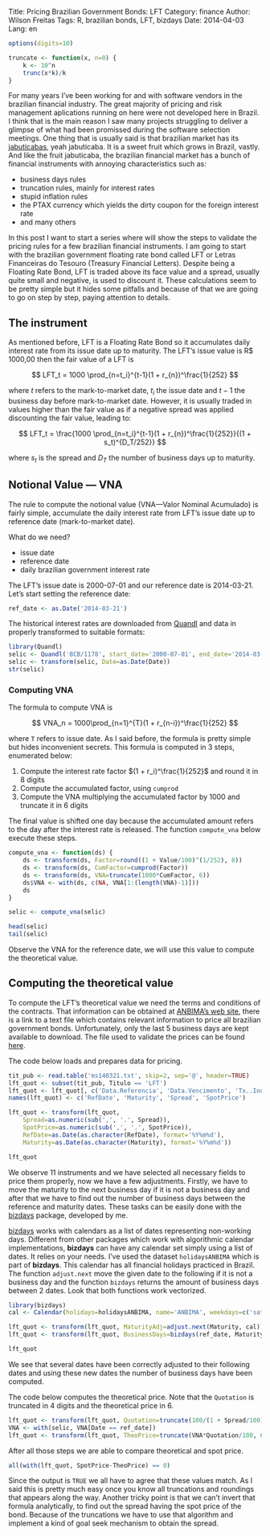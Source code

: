 Title: Pricing Brazilian Government Bonds: LFT
Category: finance
Author: Wilson Freitas
Tags: R, brazilian bonds, LFT, bizdays
Date: 2014-04-03
Lang: en

```r
options(digits=10)

truncate <- function(x, n=0) {
    k <- 10^n
    trunc(x*k)/k
}

```

For many years I've been working for and with software vendors in the brazilian financial industry.
The great majority of pricing and risk management aplications running on here were not developed here in Brazil.
I think that is the main reason I saw many projects struggling to deliver a glimpse of what had been promissed during the software selection meetings.
One thing that is usually said is that brazilian market has its [jabuticabas](http://en.wikipedia.org/wiki/Jabuticaba), yeah jabuticaba.
It is a sweet fruit which grows in Brazil, vastly.
And like the fruit jabuticaba, the brazilian financial market has a bunch of financial instruments with annoying characteristics such as:

- business days rules
- truncation rules, mainly for interest rates
- stupid inflation rules
- the PTAX currency which yields the dirty coupon for the foreign interest rate
- and many others

In this post I want to start a series where will show the steps to validate the pricing rules for a few brazilian financial instruments.
I am going to start with the brazilian government floating rate bond called LFT or Letras Financeiras do Tesouro (Treasury Financial Letters).
Despite being a Floating Rate Bond, LFT is traded above its face value and a spread, usually quite small and negative, is used to discount it.
These calculations seem to be pretty simple but it hides some pitfalls and because of that we are going to go on step by step, paying attention to details.

## The instrument

As mentioned before, LFT is a Floating Rate Bond so it accumulates daily interest rate from its issue date up to maturity.
The LFT's issue value is R$ 1000,00 then the fair value of a LFT is

$$
LFT_t = 1000 \prod_{n=t_i}^{t-1}(1 + r_{n})^\frac{1}{252}
$$

where $t$ refers to the mark-to-market date, $t_i$ the issue date and $t-1$ the business day before mark-to-market date.
However, it is usually traded in values higher than the fair value as if a negative spread was applied discounting the fair value, leading to:

$$
LFT_t = \frac{1000 \prod_{n=t_i}^{t-1}(1 + r_{n})^\frac{1}{252}}{(1 + s_t)^{D_T/252}}
$$

where $s_t$ is the spread and $D_T$ the number of business days up to maturity.

## Notional Value — VNA

The rule to compute the notional value (VNA—Valor Nominal Acumulado) is fairly simple, accumulate the daily interest rate from LFT's issue date up to reference date (mark-to-market date).

What do we need?

- issue date
- reference date
- daily brazilian government interest rate

The LFT's issue date is 2000-07-01 and our reference date is 2014-03-21.
Let's start setting the reference date:

```r
ref_date <- as.Date('2014-03-21')
```

[quandl]: http://www.quandl.com "Quandl"

The historical interest rates are downloaded from [Quandl][quandl] and data in properly transformed to suitable formats:

```r
library(Quandl)
selic <- Quandl('BCB/1178', start_date='2000-07-01', end_date='2014-03-21', sort='asc')
selic <- transform(selic, Date=as.Date(Date))
str(selic)
```

### Computing VNA

The formula to compute VNA is

$$
VNA_n = 1000\prod_{n=1}^{T}(1 + r_{n-i})^\frac{1}{252}
$$

where `T` refers to issue date.
As I said before, the formula is pretty simple but hides inconvenient secrets.
This formula is computed in 3 steps, enumerated below:

1. Compute the interest rate factor $(1 + r_i)^\frac{1}{252}$ and round it in 8 digits
1. Compute the accumulated factor, using `cumprod`
1. Compute the VNA multiplying the accumulated factor by 1000 and truncate it in 6 digits

The final value is shifted one day because the accumulated amount refers to the day after the interest rate is released.
The function `compute_vna` below execute these steps.

```r
compute_vna <- function(ds) {
    ds <- transform(ds, Factor=round((1 + Value/100)^(1/252), 8))
    ds <- transform(ds, CumFactor=cumprod(Factor))
    ds <- transform(ds, VNA=truncate(1000*CumFactor, 6))
    ds$VNA <- with(ds, c(NA, VNA[1:(length(VNA)-1)]))
    ds
}

selic <- compute_vna(selic)

head(selic)
tail(selic)
```

Observe the VNA for the reference date, we will use this value to compute the theoretical value.

## Computing the theoretical value

[anbima-sec-market]: http://www.anbima.com.br/merc_sec/merc-sec.asp "Government Bonds Quotations"

To compute the LFT's theoretical value we need the terms and conditions of the contracts.
That information can be obtained at [ANBIMA's web site][anbima-sec-market], there is a link to a text file which contains relevant information to price all brazilian government bonds.
Unfortunately, only the last 5 business days are kept available to download.
The file used to validate the prices can be found [here](/datasets/ms140321.txt).

The code below loads and prepares data for pricing.

```r
tit_pub <- read.table('ms140321.txt', skip=2, sep='@', header=TRUE)
lft_quot <- subset(tit_pub, Titulo == 'LFT')
lft_quot <- lft_quot[, c('Data.Referencia', 'Data.Vencimento', 'Tx..Indicativas', 'PU')]
names(lft_quot) <- c('RefDate', 'Maturity', 'Spread', 'SpotPrice')

lft_quot <- transform(lft_quot,
    Spread=as.numeric(sub(',', '.', Spread)),
    SpotPrice=as.numeric(sub(',', '.', SpotPrice)),
    RefDate=as.Date(as.character(RefDate), format='%Y%m%d'),
    Maturity=as.Date(as.character(Maturity), format='%Y%m%d'))

lft_quot
```

[bizdays]: https://github.com/wilsonfreitas/R-bizdays "bizdays package"

We observe 11 instruments and we have selected all necessary fields to price them properly, now we have a few adjustments.
Firstly, we have to move the maturity to the next business day if it is not a business day and after that we have to find out the number of business days between the reference and maturity dates.
These tasks can be easily done with the [bizdays] package, developed by me.

[bizdays] works with calendars as a list of dates representing non-working days.
Different from other packages which work with algorithmic calendar implementations, **bizdays** can have any calendar set simply using a list of dates.
It relies on your needs.
I've used the dataset `holidaysANBIMA` which is part of **bizdays**.
This calendar has all financial holidays practiced in Brazil.
The function `adjust.next` move the given date to the following if it is not a business day and 
the function `bizdays` returns the amount of business days between 2 dates.
Look that both functions work vectorized.

```r
library(bizdays)
cal <- Calendar(holidays=holidaysANBIMA, name='ANBIMA', weekdays=c('saturday', 'sunday'))

lft_quot <- transform(lft_quot, MaturityAdj=adjust.next(Maturity, cal))
lft_quot <- transform(lft_quot, BusinessDays=bizdays(ref_date, MaturityAdj, cal))

lft_quot
```

We see that several dates have been correctly adjusted to their following dates and using these new dates the number of business days have been computed.

The code below computes the theoretical price.
Note that the `Quotation` is truncated in 4 digits and the theoretical price in 6.

```r
lft_quot <- transform(lft_quot, Quotation=truncate(100/(1 + Spread/100)^(BusinessDays/252), 4))
VNA <- with(selic, VNA[Date == ref_date])
lft_quot <- transform(lft_quot, TheoPrice=truncate(VNA*Quotation/100, 6))
```

After all those steps we are able to compare theoretical and spot price.

```r
all(with(lft_quot, SpotPrice-TheoPrice) == 0)
```

Since the output is `TRUE` we all have to agree that these values match.
As I said this is pretty much easy once you know all truncations and roundings that appears along the way.
Another tricky point is that we can't invert that formula analytically, to find out the spread having the spot price of the bond.
Because of the truncations we have to use that algorithm and implement a kind of goal seek mechanism to obtain the spread.






